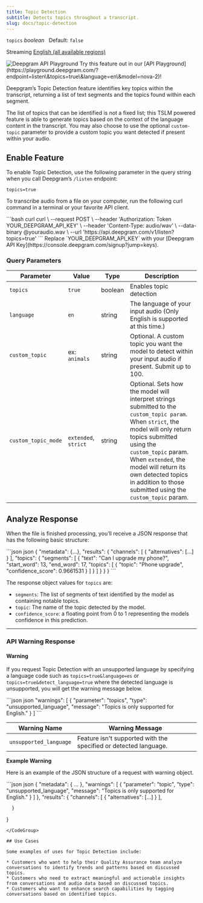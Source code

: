 ```yaml
---
title: Topic Detection
subtitle: Detects topics throughout a transcript.
slug: docs/topic-detection
---
```



`topics` *boolean*   Default: `false`

<Markdown src="../snippets/pre-recorded.mdx" /> Streaming [English (all available regions)](/docs/models-languages-overview)

<div class="api-playground-call">
<span>
<img src="https://res.cloudinary.com/deepgram/image/upload/v1717523786/devex/codey-greeting_rekqe1.svg" alt="Deepgram API Playground"/>   Try this feature out in our [API Playground](https://playground.deepgram.com/?endpoint=listen\&topics=true\&language=en\&model=nova-2)!
</span>
</div>

Deepgram’s Topic Detection feature identifies key topics within the transcript, returning a list of text segments and the topics found within each segment.

The list of topics that can be identified is not a fixed list; this TSLM powered feature is able to generate topics based on the context of the language content in the transcript. You may also choose to use the optional `custom-topic` parameter to provide a custom topic you want detected if present within your audio.

## Enable Feature

To enable Topic Detection, use the following parameter in the query string when you call Deepgram’s `/listen` endpoint:

`topics=true`

To transcribe audio from a file on your computer, run the following curl command in a terminal or your favorite API client.

<CodeGroup>
  ```bash curl
  curl \
    --request POST \
    --header 'Authorization: Token YOUR_DEEPGRAM_API_KEY' \
    --header 'Content-Type: audio/wav' \
    --data-binary @youraudio.wav \
    --url 'https://api.deepgram.com/v1/listen?topics=true'
  ```
</CodeGroup>

<Warning>
  Replace `YOUR_DEEPGRAM_API_KEY` with your [Deepgram API Key](https://console.deepgram.com/signup?jump=keys).
</Warning>

### Query Parameters

| Parameter           | Value                | Type    | Description                                                                                                                                                                                                                                                                                                         |
| ------------------- | -------------------- | ------- | ------------------------------------------------------------------------------------------------------------------------------------------------------------------------------------------------------------------------------------------------------------------------------------------------------------------- |
| `topics`            | `true`               | boolean | Enables topic detection                                                                                                                                                                                                                                                                                             |
| `language`          | `en`                 | string  | The language of your input audio (Only English is supported at this time.)                                                                                                                                                                                                                                          |
| `custom_topic`      | ex: `animals`        | string  | Optional. A custom topic you want the model to detect within your input audio if present. Submit up to 100.                                                                                                                                                                                                         |
| `custom_topic_mode` | `extended`, `strict` | string  | Optional. Sets how the model will interpret strings submitted to the `custom_topic param`. When `strict`, the model will only return topics submitted using the `custom_topic` param. When `extended`, the model will return its own detected topics in addition to those submitted using the `custom_topic` param. |

## Analyze Response

When the file is finished processing, you’ll receive a JSON response that has the following basic structure:

<CodeGroup>
  ```json json
  {
    "metadata": {...},
    "results": {
      "channels": [
        {
          "alternatives": [...]
        }
      ],
      "topics": {
        "segments": [
          {
            "text": "Can I upgrade my phone?",
            "start_word": 13,
            "end_word": 17,
            "topics": [
              { "topic": "Phone upgrade", "confidence_score": 0.9661531 }
            ]
          }
        ]
      }
    }
  }
  ```
</CodeGroup>

The response object values for `topics` are:

* `segments`: The list of segments of text identified by the model as containing notable topics.
* `topic`: The name of the topic detected by the model.
* `confidence_score`: a floating point from 0 to 1 representing the models confidence in this prediction.

***

### API Warning Response

#### Warning

If you request Topic Detection with an unsupported language by specifying a language code such as `topics=true&language=es` or `topics=true&detect_language=true` where the detected language is unsupported, you will get the warning message below.

<CodeGroup>
  ```json json
  "warnings": [
    {
      "parameter": "topics",
      "type": "unsupported_language",
      "message": "Topics is only supported for English."
    }
  ]
  ```
</CodeGroup>

| Warning Name           | Warning Message                                                  |
| ---------------------- | ---------------------------------------------------------------- |
| `unsupported_language` | Feature isn't supported with the specified or detected language. |

**Example Warning**

Here is an example of the JSON structure of a request with warning object.

<CodeGroup>
  ```json json
  {
   "metadata": {
  ...
         },
       "warnings": [
         {
           "parameter": "topic",
           "type": "unsupported_language",
           "message": "Topics is only supported for English."
         }
       ]
     },
   "results": {
         "channels": [
              {
                  "alternatives": [...]
              }
          ], 

      }
  }
  ```
</CodeGroup>

## Use Cases

Some examples of uses for Topic Detection include:

* Customers who want to help their Quality Assurance team analyze conversations to identify trends and patterns based on discussed topics.
* Customers who need to extract meaningful and actionable insights from conversations and audio data based on discussed topics.
* Customers who want to enhance search capabilities by tagging conversations based on identified topics.
